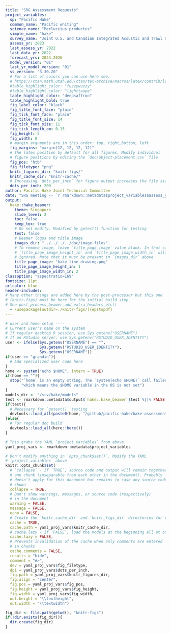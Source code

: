 ```yaml
---
title: "SRG Assessment Requests"
project_variables:
  sp: "Pacific Hake"
  common_name: "Pacific whiting"
  science_name: "Merluccius productus"
  simple_name: "hake"
  survey_name: "Joint U.S. and Canadian Integrated Acoustic and Trawl Survey"
  assess_yr: 2023
  last_assess_yr: 2022
  last_data_yr: 2022
  forecast_yrs: 2023:2026
  model_version: "01"
  last_yr_model_version: "01"
  ss_version: "3.30.20"
  # For a list of colors you can use here see:
  # https://ctan.math.utah.edu/ctan/tex-archive/macros/latex/contrib/latexcolors/latexcolors.pdf
  #table_highlight_color: "fuzzywuzzy"
  #table_highlight_color: "lighttaupe"
  table_highlight_color: "deepsaffron"
  table_highlight_bold: true
  fig_label_color: "black"
  fig_title_font_face: "plain"
  fig_tick_font_face: "plain"
  fig_title_font_size: 14
  fig_tick_font_size: 11
  fig_tick_length_cm: 0.15
  fig_height: 5
  fig_width: 8
  # margin arguments are in this order: top, right,bottom, left
  fig_margins: "margin(12, 12, 12, 12)"
  # The latex position by default for all figures. Modify individual
  # figure positions by editing the `doc/object-placement.csv` file
  fig_pos: "htb"
  fig_filetype: "png"
  knitr_figures_dir: "knitr-figs/"
  knitr_cache_dir: "knitr-cache/"
  # Increasing `dots_per_inch` for figure output increases the file size a LOT
  dots_per_inch: 200
author: Pacific Hake Joint Technical Committee
date: "SRG meeting -- `r rmarkdown::metadata$project_variables$assess_yr`"
output:
  hake::hake_beamer:
    theme: Singapore
    slide_level: 2
    toc: false
    keep_tex: true
    # Do not modify. Modified by gotest() function for testing
    test: false
    # Beamer logos and title image
    images_dir: "../../../../doc/image-files"
    # To remove image, leave `title_page_image` value blank. In that case,
    # `title_page_image_height_in` and `title_page_image_width_in` will be
    # ignored. Note that it must be present in `images_dir` above
    title_page_image: "hake-line-drawing.png"
    title_page_image_height_in: 1
    title_page_image_width_in: 2
classoption: "aspectratio=169"
fontsize: 11pt
urlcolor: blue
header-includes:
# Many other things are added here by the post-processor but this one
# (knitr-figs) must be here for the initial build step.
# See post_process_beamer_add_extra_headers_etc()
  - \usepackage[outdir=./knitr-figs/]{epstopdf}
---
```


```r

# user and home setup ----
# Current user's name on the system
# If regular desktop R session, use Sys.getenv("USERNAME")
# If on RStudio server, use Sys.getenv("RSTUDIO_USER_IDENTITY")
user <- ifelse(Sys.getenv("USERNAME") == "",
               Sys.getenv("RSTUDIO_USER_IDENTITY"),
               Sys.getenv("USERNAME"))
if(user == "grandin"){
  # Add specialized user code here
}
home <- system("echo $HOME", intern = TRUE)
if(home == ""){
  stop("`home` is an empty string. The `system(echo $HOME)` call failed ",
       "which means the $HOME variable in the OS is not set")
}
models_dir <- "/srv/hake/models"
test <- rmarkdown::metadata$output$`hake::hake_beamer`$test %||% FALSE
if(test){
  # Necessary for `gotest()` testing
  devtools::load_all(paste0(home, "/github/pacific-hake/hake-assessment"))
}else{
  # For regular doc build
  devtools::load_all(here::here())
}

# This grabs the YAML `project_variables` from above
yaml_proj_vars <- rmarkdown::metadata$project_variables

# Don't modify anything in `opts_chunk$set()`. Modify the YAML
# `project_variables` above
knitr::opts_chunk$set(
  # `collapse` - If `TRUE`, source code and output will remain together in
  # one chunk (inseparable from each other in the document). Probably
  # doesn't apply for this document but remains in case any source code is
  # shown
  collapse = TRUE,
  # Don't show warnings, messages, or source code (respectively)
  # in the document
  warning = FALSE,
  message = FALSE,
  echo = FALSE,
  # Create the `knitr_cache_dir` and `knitr_figs_dir` directories for caching
  cache = TRUE,
  cache.path = yaml_proj_vars$knitr_cache_dir,
  # cache.lazy - if `FALSE`, load the models at the beginning all at once
  cache.lazy = FALSE,
  # Prevents invalidation of the cache when only comments are entered
  # in chunks
  cache.comments = FALSE,
  results = "hide",
  comment = "#>",
  dev = yaml_proj_vars$fig_filetype,
  dpi = yaml_proj_vars$dots_per_inch,
  fig.path = yaml_proj_vars$knitr_figures_dir,
  fig.align = "center",
  fig.pos = yaml_proj_vars$fig_pos,
  fig.height = yaml_proj_vars$fig_height,
  fig.width = yaml_proj_vars$fig_width,
  out.height = "\\textheight",
  out.width = "\\textwidth")

fig_dir <- file.path(getwd(), "knitr-figs")
if(!dir.exists(fig_dir)){
  dir.create(fig_dir)
}
```

